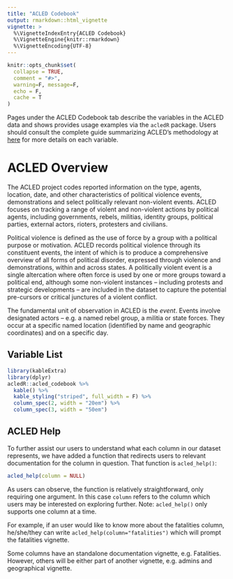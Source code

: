 ```yaml
---
title: "ACLED Codebook"
output: rmarkdown::html_vignette
vignette: >
  %\VignetteIndexEntry{ACLED Codebook}
  %\VignetteEngine{knitr::rmarkdown}
  %\VignetteEncoding{UTF-8}
---
```


```r
knitr::opts_chunk$set(
  collapse = TRUE,
  comment = "#>",
  warning=F, message=F,
  echo = F,
  cache = T
)
```

Pages under the ACLED Codebook tab describe the variables in the ACLED data and shows provides usage examples via the `acledR` package. Users should consult the complete guide summarizing ACLED's methodology at [here](https://acleddata.com/acleddatanew//wp-content/uploads/2021/11/ACLED_Codebook_v1_January-2021.pdf) for more details on each variable.

# ACLED Overview

The ACLED project codes reported information on the type, agents, location, date, and other characteristics of political violence events, demonstrations and select politically relevant non-violent events. ACLED focuses on tracking a range of violent and non-violent actions by political agents, including governments, rebels, militias, identity groups, political parties, external actors, rioters, protesters and civilians.

Political violence is defined as the use of force by a group with a political purpose or motivation. ACLED records political violence through its constituent events, the intent of which is to produce a comprehensive overview of all forms of political disorder, expressed through violence and demonstrations, within and across states. A politically violent event is a single altercation where often force is used by one or more groups toward a political end, although some non-violent instances -- including protests and strategic developments -- are included in the dataset to capture the potential pre-cursors or critical junctures of a violent conflict.

The fundamental unit of observation in ACLED is the *event*. Events involve designated actors -- e.g. a named rebel group, a militia or state forces. They occur at a specific named location (identified by name and geographic coordinates) and on a specific day.

## Variable List {#variable-list}

```r
library(kableExtra)
library(dplyr)
acledR::acled_codebook %>% 
  kable() %>%
  kable_styling("striped", full_width = F) %>%
  column_spec(2, width = "20em") %>% 
  column_spec(3, width = "50em")
```

## ACLED Help

To further assist our users to understand what each column in our dataset represents, we have added a function that redirects users to relevant documentation for the column in question. That function is `acled_help()`:

```r

acled_help(column = NULL)

```

As users can observe, the function is relatively straightforward, only requiring one argument. In this case `column` refers to the column which users may be interested on exploring further. Note: `acled_help()` only supports one column at a time. 

For example, if an user would like to know more about the fatalities column, he/she/they can write `acled_help(column="fatalities")` which will prompt the fatalities vignette.

Some columns have an standalone documentation vignette, e.g. Fatalities. However, others will be either part of another vignette, e.g. admins and geographical vignette.


